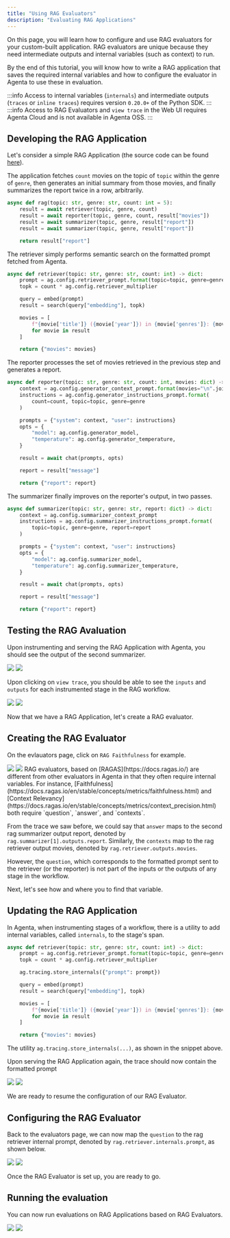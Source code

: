 ```yaml
---
title: "Using RAG Evaluators"
description: "Evaluating RAG Applications"
---
```


On this page, you will learn how to configure and use RAG evaluators for your custom-built application. RAG evaluators are unique because they need intermediate outputs and internal variables (such as context) to run.

By the end of this tutorial, you will know how to write a RAG application that saves the required internal variables and how to configure the evaluator in Agenta to use these in evaluation.

:::info
Access to internal variables (`internals`) and intermediate outputs (`traces` or `inline traces`) requires version `0.20.0+` of the Python SDK.
:::
:::info
Access to RAG Evaluators and `view trace` in the Web UI requires Agenta Cloud and is not available in Agenta OSS.
:::

## Developing the RAG Application

Let's consider a simple RAG Application (the source code can be found [here](https://github.com/Agenta-AI/agenta/tree/main/examples/rag_applications/mflix)).

The application fetches `count` movies on the topic of `topic` within the genre of `genre`, then generates an initial summary from those movies, and finally summarizes the report twice in a row, arbitrarily.

```python
async def rag(topic: str, genre: str, count: int = 5):
    result = await retriever(topic, genre, count)
    result = await reporter(topic, genre, count, result["movies"])
    result = await summarizer(topic, genre, result["report"])
    result = await summarizer(topic, genre, result["report"])

    return result["report"]
```

The retriever simply performs semantic search on the formatted prompt fetched from Agenta.

```python
async def retriever(topic: str, genre: str, count: int) -> dict:
    prompt = ag.config.retriever_prompt.format(topic=topic, genre=genre)
    topk = count * ag.config.retriever_multiplier

    query = embed(prompt)
    result = search(query["embedding"], topk)

    movies = [
        f"{movie['title']} ({movie['year']}) in {movie['genres']}: {movie['plot']}"
        for movie in result
    ]

    return {"movies": movies}
```

The reporter processes the set of movies retrieved in the previous step and generates a report.

```python
async def reporter(topic: str, genre: str, count: int, movies: dict) -> dict:
    context = ag.config.generator_context_prompt.format(movies="\n".join(movies))
    instructions = ag.config.generator_instructions_prompt.format(
        count=count, topic=topic, genre=genre
    )

    prompts = {"system": context, "user": instructions}
    opts = {
        "model": ag.config.generator_model,
        "temperature": ag.config.generator_temperature,
    }

    result = await chat(prompts, opts)

    report = result["message"]

    return {"report": report}
```

The summarizer finally improves on the reporter's output, in two passes.

```python
async def summarizer(topic: str, genre: str, report: dict) -> dict:
    context = ag.config.summarizer_context_prompt
    instructions = ag.config.summarizer_instructions_prompt.format(
        topic=topic, genre=genre, report=report
    )

    prompts = {"system": context, "user": instructions}
    opts = {
        "model": ag.config.summarizer_model,
        "temperature": ag.config.summarizer_temperature,
    }

    result = await chat(prompts, opts)

    report = result["message"]

    return {"report": report}
```

## Testing the RAG Avaluation

Upon instrumenting and serving the RAG Application with Agenta, you should see the output of the second summarizer.

<img className="dark:hidden" src="/images/basic_guides/rag_output_light.png" />
<img className="hidden dark:block" src="/images/basic_guides/rag_output_dark.png" />

Upon clicking on `view trace`, you should be able to see the `inputs` and `outputs` for each instrumented stage in the RAG workflow.

<img className="dark:hidden" src="/images/basic_guides/rag_initial_trace_light.png" />
<img className="hidden dark:block" src="/images/basic_guides/rag_initial_trace_dark.png" />

Now that we have a RAG Application, let's create a RAG evaluator.

## Creating the RAG Evaluator

On the evlauators page, click on `RAG Faithfulness` for example.

<img className="dark:hidden" src="/images/basic_guides/rag_initial_faithfulness_light.png" />
<img className="hidden dark:block" src="/images/basic_guides/rag_initial_faithfulness_dark.png" />
RAG evaluators, based on [RAGAS](https://docs.ragas.io/) are different from other evaluators in Agenta in that they
often require internal variables. For instance,
[Faithfulness](https://docs.ragas.io/en/stable/concepts/metrics/faithfulness.html) and [Context
Relevancy](https://docs.ragas.io/en/stable/concepts/metrics/context_precision.html) both require `question`, `answer`,
and `contexts`.

From the trace we saw before, we could say that `answer` maps to the second rag summarizer output report, denoted by `rag.summarizer[1].outputs.report`. Similarly, the `contexts` map to the rag retriever output movies, denoted by `rag.retriever.outputs.movies`.

However, the `question`, which corresponds to the formatted prompt sent to the retriever (or the reporter) is not part of the inputs or the outputs of any stage in the workflow.

Next, let's see how and where you to find that variable.

## Updating the RAG Application

In Agenta, when instrumenting stages of a workflow, there is a utility to add internal variables, called `internals`, to the stage's span.

```python
async def retriever(topic: str, genre: str, count: int) -> dict:
    prompt = ag.config.retriever_prompt.format(topic=topic, genre=genre)
    topk = count * ag.config.retriever_multiplier

    ag.tracing.store_internals({"prompt": prompt})

    query = embed(prompt)
    result = search(query["embedding"], topk)

    movies = [
        f"{movie['title']} ({movie['year']}) in {movie['genres']}: {movie['plot']}"
        for movie in result
    ]

    return {"movies": movies}
```

The utility `ag.tracing.store_internals(...)`, as shown in the snippet above.

Upon serving the RAG Application again, the trace should now contain the formatted prompt

<img className="dark:hidden" src="/images/basic_guides/rag_final_trace_light.png" />
<img className="hidden dark:block" src="/images/basic_guides/rag_final_trace_dark.png" />

We are ready to resume the configuration of our RAG Evaluator.

## Configuring the RAG Evaluator

Back to the evaluators page, we can now map the `question` to the rag retriever internal prompt, denoted by `rag.retriever.internals.prompt`, as shown below.

<img className="dark:hidden" src="/images/basic_guides/rag_final_faithfulness_light.png" />
<img className="hidden dark:block" src="/images/basic_guides/rag_final_faithfulness_dark.png" />

Once the RAG Evaluator is set up, you are ready to go.

## Running the evaluation

You can now run evaluations on RAG Applications based on RAG Evaluators.

<img className="dark:hidden" src="/images/basic_guides/rag_evaluation_light.png" />
<img className="hidden dark:block" src="/images/basic_guides/rag_evaluation_dark.png" />
